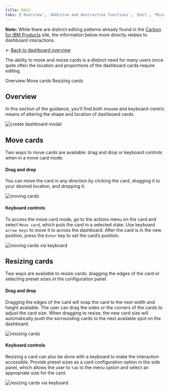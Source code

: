 ```yaml
---
title: Edit
tabs: ['Overview', 'Additive and destructive functions', 'Edit', 'Misc. functions']
---
```


<InlineNotification>

**Note:** While there are distinct editing patterns already found in the [Carbon for IBM Products](https://pages.github.ibm.com/cdai-design/pal/patterns/edit/usage) site, the information below more directly relates to dashboard interactions.

</InlineNotification>



<- [Back to dashboard overview](https://pages.github.ibm.com/cdai-design/pal/patterns/dashboards/usage)

<PageDescription>

The ability to move and resize cards is a distinct need for many users since quite often the location and proportions of the dashboard cards require editing.


</PageDescription>

<AnchorLinks>
  <AnchorLink>Overview</AnchorLink>
  <AnchorLink>Move cards</AnchorLink>
  <AnchorLink>Resizing cards</AnchorLink>
</AnchorLinks>


## Overview

In this section of the guidance, you'll find both mouse and keyboard-centric means of altering the shape and location of dashboard cards.

<Row>
  <Column colMd={4} colLg={8}>

![create dashboard modal](images/cardFunctions_edit.png)

</Column>
</Row>

## Move cards

Two ways to move cards are available: drag and drop or keyboard controls when in a move card mode.


#### Drag and drop

You can move the card in any direction by clicking the card, dragging it to your desired location, and dropping it.


<Row>
  <Column colMd={4} colLg={8}>

![moving cards](images/movingCards.gif)

</Column>
</Row>

#### Keyboard controls

To access the move card mode, go to the actions menu on the card and select `Move card`, which puts the card in a selected state. Use keyboard `arrow keys` to move it to across the dashboard. After the card is in the new position, press the `Enter` key to set the card’s position.


<Row>
  <Column colMd={4} colLg={8}>

![moving cards via keyboard](images/keyboardMoveCard.png)

</Column>
</Row>


## Resizing cards
Two ways are available to resize cards: dragging the edges of the card or selecting preset sizes in the configuration panel.


#### Drag and drop

Dragging the edges of the card will snap the card to the next width and height available. The user can drag the sides or the corners of the cards to adjust the card size. When dragging to resize, the new card size will automatically push the surrounding cards to the next available spot on the dashboard.

<Row>
  <Column colMd={4} colLg={8}>

![resizing cards](images/resizingCard.gif)

</Column>
</Row>


#### Keyboard controls

Resizing a card can also be done with a keyboard to make the interaction accessible. Provide preset sizes as a card configuration option in the side panel, which allows the user to `tab` to the menu option and select an appropriate size for the card.

<Row>
  <Column colMd={4} colLg={8}>

![resizing cards via keyboard](images/keyboardResizingCard.png)

</Column>
</Row>
